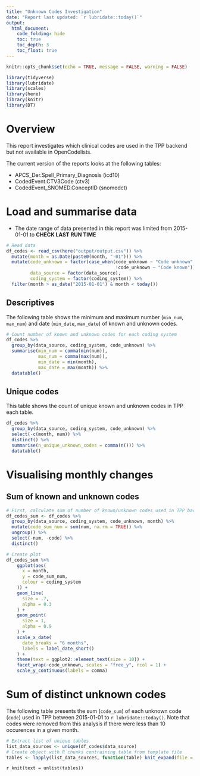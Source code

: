```yaml
---
title: "Unknown Codes Investigation"
date: "Report last updated: `r lubridate::today()`"
output:
  html_document:
    code_folding: hide
    toc: true
    toc_depth: 3
    toc_float: true
---
```


```r

knitr::opts_chunk$set(echo = TRUE, message = FALSE, warning = FALSE)

library(tidyverse)
library(lubridate)
library(scales)
library(here)
library(knitr)
library(DT)
```

# Overview

This report investigates which clinical codes are used in the TPP backend but not available in OpenCodelists.

The current version of the reports looks at the following tables:

- APCS_Der.Spell_Primary_Diagnosis (icd10)
- CodedEvent.CTV3Code (ctv3)
- CodedEvent_SNOMED.ConceptID (snomedct)

# Load and summarise data

- The date range of data presented in this report was limited from 2015-01-01 to **CHECK LAST RUN TIME**

```r
# Read data
df_codes <- read_csv(here("output/output.csv")) %>%
  mutate(month = as.Date(paste0(month, "-01"))) %>%
  mutate(code_unknown = factor(case_when(code_unknown ~ "Code unknown",
                                         !code_unknown ~ "Code known")),
         data_source = factor(data_source),
         coding_system = factor(coding_system)) %>%
  filter(month > as_date("2015-01-01") & month < today())
```

## Descriptives

The following table shows the minimum and maximum number (`min_num`, `max_num`) and date (`min_date`, `max_date`) of known and unknown codes.

```r
# Count number of known and unknown codes for each coding system
df_codes %>%
  group_by(data_source, coding_system, code_unknown) %>%
  summarise(min_num = comma(min(num)),
            max_num = comma(max(num)),
            min_date = min(month),
            max_date = max(month)) %>%
  datatable()
```

## Unique codes

This table shows the count of unique known and unknown codes in TPP each table.

```r

df_codes %>%
  group_by(data_source, coding_system, code_unknown) %>%
  select(-c(month, num)) %>%
  distinct() %>%
  summarise(n_unique_unknown_codes = comma(n())) %>%
  datatable()

```

# Visualising monthly changes 

## Sum of known and unknown codes

```r

# First, calculate sum of number of known/unknown codes used in TPP backend by month
df_codes_sum <- df_codes %>%
  group_by(data_source, coding_system, code_unknown, month) %>%
  mutate(code_sum_num = sum(num, na.rm = TRUE)) %>%
  ungroup() %>%
  select(-num, -code) %>%
  distinct()

# Create plot
df_codes_sum %>%
    ggplot(aes(
      x = month,
      y = code_sum_num,
      colour = coding_system
    )) +
    geom_line(
      size = .7,
      alpha = 0.3
    ) +
    geom_point(
      size = 1,
      alpha = 0.9
    ) +
    scale_x_date(
      date_breaks = "6 months",
      labels = label_date_short()
    ) +
    theme(text = ggplot2::element_text(size = 10)) +
    facet_wrap(~code_unknown, scales = "free_y", ncol = 1) +
    scale_y_continuous(labels = comma)

```


# Sum of distinct unknown codes 

The following table presents the sum (`code_sum`) of each unknown code (`code`) used in TPP between 2015-01-01 to `r lubridate::today()`.
Note that codes were removed from this analysis if there were less than 10 occurences in a given month.

```r
# Extract list of unique tables
list_data_sources <- unique(df_codes$data_source)
# Create object with R chunks contraining table from template file
tables <- lapply(list_data_sources, function(table) knit_expand(file = here("analysis/table_template.Rmd")))
```

<!-- List all R chunks for tables here  -->
`r knit(text = unlist(tables))`
